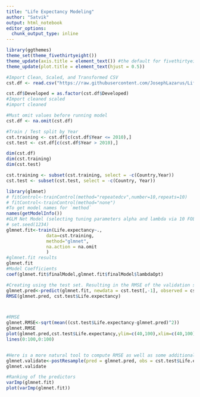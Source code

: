 ```yaml
---
title: "Life Expectancy Modeling"
author: "Satvik"
output: html_notebook
editor_options: 
  chunk_output_type: inline
---
```

```r
library(ggthemes)
theme_set(theme_fivethirtyeight())
theme_update(axis.title = element_text()) #the default for fivethirtyeight is to not show axis labels, this removes that default so we can choose to specify and display axis titles
theme_update(plot.title = element_text(hjust = 0.5))
```

```r
#Import Clean, Scaled, and Transformed CSV 
cst.df <- read.csv("https://raw.githubusercontent.com/JosephLazarus/Life_Expectancy/main/Data_Folder/clean_scaled.csv", header = TRUE, fileEncoding="UTF-8-BOM")

cst.df$Developed = as.factor(cst.df$Developed) 
#Import cleaned scaled 
#import cleaned

#Must omit values before running model
cst.df <- na.omit(cst.df)
```

```r
#Train / Test split by Year
cst.training <- cst.df[c(cst.df$Year <= 2010),]
cst.test <- cst.df[c(cst.df$Year > 2010),]

dim(cst.df)
dim(cst.training)
dim(cst.test)

cst.training <- subset(cst.training, select = -c(Country,Year))
cst.test <- subset(cst.test, select = -c(Country, Year))
```


```r
library(glmnet)
# fitControl<-trainControl(method="repeatedcv",number=10,repeats=10)
# fitControl<-trainControl(method="none")
#To get model names for `method`
names(getModelInfo())
#GLM Net Model (selecting tuning parameters alpha and lambda via 10 FOLD CV)
# set.seed(1234)
glmnet.fit<-train(Life.expectancy~.,
               data=cst.training,
               method="glmnet",
               na.action = na.omit
               )
#glmnet.fit results
glmnet.fit
#Model Coefficients
coef(glmnet.fit$finalModel,glmnet.fit$finalModel$lambdaOpt)
```

```r
#Creating using the test set. Resulting in the RMSE of the validation set
glmnet.pred<-predict(glmnet.fit, newdata = cst.test[,-1], observed = cst.test[,1])
RMSE(glmnet.pred, cst.test$Life.expectancy)



#RMSE
glmnet.RMSE<-sqrt(mean((cst.test$Life.expectancy-glmnet.pred)^2))
glmnet.RMSE
plot(glmnet.pred,cst.test$Life.expectancy,ylim=c(40,100),xlim=c(40,100))
lines(0:100,0:100)


#Here is a more natural tool to compute RMSE as well as some additional metrics
glmnet.validate<-postResample(pred = glmnet.pred, obs = cst.test$Life.expectancy)
glmnet.validate

#Ranking of the predictors
varImp(glmnet.fit)
plot(varImp(glmnet.fit))
```




